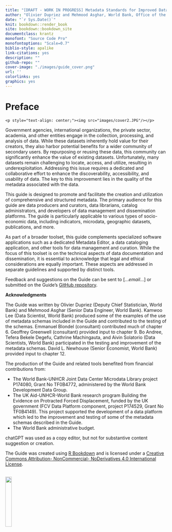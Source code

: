 --- 
title: "[DRAFT - WORK IN PROGRESS] Metadata Standards for Improved Data Discoverability and Usability"
author: "Olivier Dupriez and Mehmood Asghar, World Bank, Office of the Chief Statistician"
date: "`r Sys.Date()`"
knit: bookdown::render_book
site: bookdown::bookdown_site
documentclass: krantz
monofont: "Source Code Pro"
monofontoptions: "Scale=0.7"
biblio-style: apalike
link-citations: yes
description: ""
github-repo: ""
cover-image: "./images/guide_cover.png"
url: ''
colorlinks: yes
graphics: yes
---

# Preface {-}

```{asis, echo=identical(knitr:::pandoc_to(), 'html')}
<p style="text-align: center;"><img src="images/cover2.JPG"/></p>
```

Government agencies, international organizations, the private sector, academia, and other entities engage in the collection, processing, and analysis of data. While these datasets inherently hold value for their creators, they also harbor potential benefits for a wider community of secondary users. By repurposing or reusing these data, this community can significantly enhance the value of existing datasets. Unfortunately, many datasets remain challenging to locate, access, and utilize, resulting in underexploitation. Addressing this issue requires a dedicated and collaborative effort to enhance the discoverability, accessibility, and usability of data. The key to this improvement lies in the quality of the metadata associated with the data.

This guide is designed to promote and facilitate the creation and utilization of comprehensive and structured metadata. The primary audience for this guide are data producers and curators, data librarians, catalog administrators, and developers of data management and dissemination platforms. The guide is particularly applicable to various types of socio-economic data, including indicators, microdata, geographic datasets, publications, and more.

As part of a broader toolset, this guide complements specialized software applications such as a dedicated Metadata Editor, a data cataloging application, and other tools for data management and curation. While the focus of this toolset is on the technical aspects of data documentation and dissemination, it is essential to acknowledge that legal and ethical considerations are equally important. These aspects are addressed in separate guidelines and supported by distinct tools.

Feedback and suggestions on the Guide can be sent to [...*email*...] or submitted on the Guide's [GitHub repository](https://github.com/worldbank/schema-guide). 

**Acknowledgments**

The Guide was written by Olivier Dupriez (Deputy Chief Statistician, World Bank) and Mehmood Asghar (Senior Data Engineer, World Bank). Kamwoo Lee (Data Scientist, World Bank) produced some of the examples of the use of metadata schemas included in the Guide and contributed to the testing of the schemas. Emmanuel Blondel (consultant) contributed much of chapter 6. Geoffrey Greenwell (consultant) provided input to chapter 9. Bo Andree, Tefera Bekele Degefu, Cathrine Machingauta, and Aivin Solatorio (Data Scientists, World Bank) participated in the testing and improvement of the metadata schemas. David L. Newhouse (Senior Economist, World Bank) provided input to chapter 12. 

The production of the Guide and related tools benefited from financial contributions from:

   - The World Bank-UNHCR Joint Data Center Microdata Library project P174080, Grant No TF0B4772, administered by the World Bank Development Data Group.
   - The UK Aid-UNHCR-World Bank research program Building the Evidence on Protracted Forced Displacement, funded by the UK government (FCV Data Platform component, project P174529, Grant No TF0B4149). This project supported the development of a data platform which led to the improvement and testing of some of the metadata schemas described in the Guide.
   - The World Bank administrative budget.

chatGPT was used as a copy editor, but not for substantive content suggestion or creation.  

The Guide was created using [R Bookdown](https://bookdown.org/) and is licensed under a [Creative Commons Attribution- NonCommercial- NoDerivatives 4.0 International License](https://creativecommons.org/licenses/by-nc-nd/4.0/). 

<br>
![](./images/index_ccby_logo.png){width=20%}
